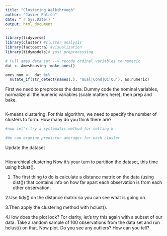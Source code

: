 ```yaml
---
title: "Clustering Walkthrough"
author: "Javier Patrón"
date: "`r Sys.Date()`"
output: html_document
---
```


```r
library(tidyverse) 
library(cluster) #cluster analysis
library(factoextra) #visualization
library(tidymodels)# just preprocessing 
```


```r
# Full ames data set --> recode ordinal variables to numeric
dat <- AmesHousing::make_ames()

ames_num <-  dat %>%
  mutate_if(str_detect(names(.), 'Qual|Cond|QC|Qu'), as.numeric) 
```

First we need to preprocess the data.  Dummy code the nominal variables, normalize all the numeric variables (scale matters here), then prep and bake.
```r

```

K-means clustering.  For this algorithm, we need to specify the number of clusters to form.  How many do you think there are?  
```r

#now let's try a systematic method for setting k

```

```r
#We can examine predictor averages for each cluster
```

Update the dataset
```r
```

Hierarchical clustering
Now it's your turn to partition the dataset, this time using hclust().

1. The first thing to do is calculate a distance matrix on the data (using dist()) that contains info on how far apart each observation is from each other observation.  

2.Use tidy() on the distance matrix so you can see what is going on.


3.Then apply the clustering method with hclust().


4.How does the plot look?  For clarity, let's try this again with a subset of our data.  Take a random sample of 100 observations from the data set and run hclust() on that.  Now plot.  Do you see any outliers?  How can you tell?  